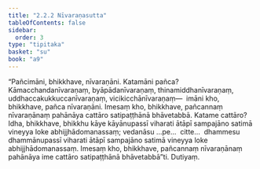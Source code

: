 ```yaml
---
title: "2.2.2 Nīvaraṇasutta"
tableOfContents: false
sidebar:
  order: 3
type: "tipitaka"
basket: "su"
book: "a9"
---
```



<DynamicBreadcrumb />

<Division number="64" book="a9" bookNo="17" page="250">

<Paragraph number="439" book="a9">
“Pañcimāni, bhikkhave, nīvaraṇāni. Katamāni pañca? Kāmacchandanīvaraṇaṃ, byāpādanīvaraṇaṃ, thinamiddhanīvaraṇaṃ, uddhaccakukkuccanīvaraṇaṃ, vicikicchānīvaraṇaṃ—  imāni kho, bhikkhave, pañca nīvaraṇāni.
</Paragraph>

<Paragraph number="440" book="a9">
Imesaṃ kho, bhikkhave, pañcannaṃ nīvaraṇānaṃ pahānāya cattāro satipaṭṭhānā bhāvetabbā. Katame cattāro? Idha, bhikkhave, bhikkhu kāye kāyānupassī viharati ātāpī sampajāno satimā vineyya loke abhijjhādomanassaṃ; vedanāsu …pe…  citte…  dhammesu dhammānupassī viharati ātāpī sampajāno satimā vineyya loke abhijjhādomanassaṃ. Imesaṃ kho, bhikkhave, pañcannaṃ nīvaraṇānaṃ pahānāya ime cattāro satipaṭṭhānā bhāvetabbā”ti.

</Paragraph>
</Division>

<Paragraph number="441" type="center" book="a9">
Dutiyaṃ.
</Paragraph>